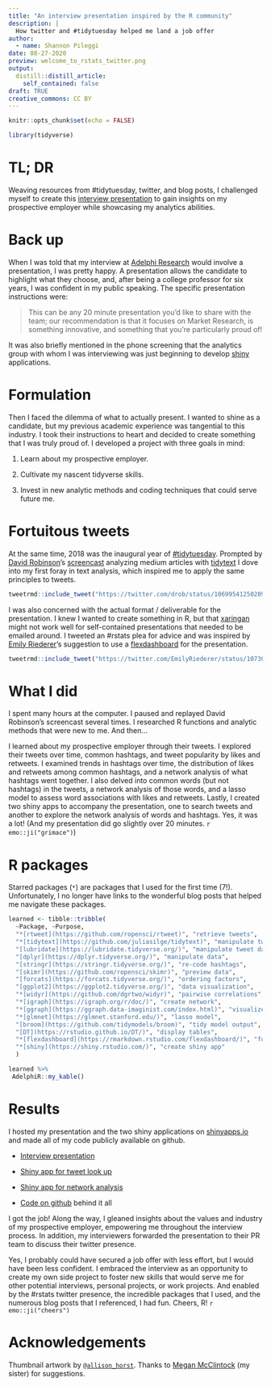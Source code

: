 ```yaml
---
title: "An interview presentation inspired by the R community"
description: |
  How twitter and #tidytuesday helped me land a job offer
author:
  - name: Shannon Pileggi
date: 08-27-2020
preview: welcome_to_rstats_twitter.png
output:
  distill::distill_article:
    self_contained: false
draft: TRUE
creative_commons: CC BY
---
```


```r
knitr::opts_chunk$set(echo = FALSE)
```

```r
library(tidyverse)
```


# TL; DR

Weaving resources from #tidytuesday, twitter, and blog posts, I challenged myself to create this [interview presentation](https://spileggi.shinyapps.io/Pileggi_presentation_shiny/) to gain insights on my prospective employer while showcasing my analytics abilities.

# Back up

When I was told that my interview at [Adelphi Research](https://adelphiresearch.com/) would involve a presentation, I was pretty happy. A presentation allows the candidate to highlight what they choose, and, after being a college professor for six years, I was confident in my public speaking. The specific presentation instructions were:

> This can be any 20 minute presentation you’d like to share with the team; our recommendation is that it focuses on Market Research, is something innovative, and something that you’re particularly proud of!

It was also briefly mentioned in the phone screening that the analytics group with whom I was interviewing was just beginning to develop [shiny](https://shiny.rstudio.com/) applications.  

# Formulation

Then I faced the dilemma of what to actually present. I wanted to shine as a candidate, but my previous academic experience was tangential to this industry. I took their instructions to heart and decided to create something that I was truly proud of. I developed a project with three goals in mind:

 1. Learn about my prospective employer.
 
 2. Cultivate my nascent tidyverse skills.
 
 3. Invest in new analytic methods and coding techniques that could serve future me.  

# Fortuitous tweets

At the same time, 2018 was the inaugural year of [#tidytuesday](https://github.com/rfordatascience/tidytuesday). Prompted by [David Robinson](https://twitter.com/drob)'s [screencast](https://www.youtube.com/watch?v=C69QyycHsgE) analyzing medium articles with [tidytext](https://github.com/juliasilge/tidytext) I dove into my first foray in text analysis, which inspired me to apply the same principles to tweets.

```r
tweetrmd::include_tweet("https://twitter.com/drob/status/1069954125020958720")
```

I was also concerned with the actual format / deliverable for the presentation. I knew I wanted to create something in R, but that [xaringan](https://bookdown.org/yihui/rmarkdown/xaringan.html) might not work well for self-contained presentations that needed to be emailed around. I tweeted an #rstats plea for advice and was inspired by [Emily Riederer](https://twitter.com/EmilyRiederer)'s suggestion to use a [flexdashboard](https://rmarkdown.rstudio.com/flexdashboard/index.html) for the presentation.  


```r
tweetrmd::include_tweet("https://twitter.com/EmilyRiederer/status/1073001289339027456")
```


# What I did

I spent many hours at the computer. I paused and replayed David Robinson's screencast several times. I researched R functions and analytic methods that were new to me.  And then...  
 
I learned about my prospective employer through their tweets. I explored their tweets over time, common hashtags, and tweet popularity by likes and retweets.  I examined trends in hashtags over time, the distribution of likes and retweets among common hashtags, and a network analysis of what hashtags went together. I also delved into common words (but not hashtags) in the tweets, a network analysis of those words, and a lasso model to assess word associations with likes and retweets.  Lastly, I created two shiny apps to accompany the presentation, one to search tweets and another to explore the network analysis of words and hashtags. Yes, it was a lot! (And my presentation did go slightly over 20 minutes. `r emo::ji("grimace")`)


# R packages    

Starred packages (`*`) are packages that I used for the first time (7!). Unfortunately, I no longer have links to the wonderful blog posts that helped me navigate these packages.

```r
learned <- tibble::tribble(
  ~Package, ~Purpose,
  "*[rtweet](https://github.com/ropensci/rtweet)", "retrieve tweets",
  "*[tidytext](https://github.com/juliasilge/tidytext)", "manipulate tweet text",
  "[lubridate](https://lubridate.tidyverse.org/)", "manipulate tweet dates",
  "[dplyr](https://dplyr.tidyverse.org/)", "manipulate data", 
  "[stringr](https://stringr.tidyverse.org/)", "re-code hashtags", 
  "[skimr](https://github.com/ropensci/skimr)", "preview data", 
  "[forcats](https://forcats.tidyverse.org/)", "ordering factors", 
  "[ggplot2](https://ggplot2.tidyverse.org/)", "data visualization", 
  "*[widyr](https://github.com/dgrtwo/widyr)", "pairwise correlations", 
  "*[igraph](https://igraph.org/r/doc/)", "create network", 
  "*[ggraph](https://ggraph.data-imaginist.com/index.html)", "visualize network", 
  "*[glmnet](https://glmnet.stanford.edu/)", "lasso model",
  "[broom](https://github.com/tidymodels/broom)", "tidy model output",
  "[DT](https://rstudio.github.io/DT/)", "display tables",
  "*[flexdashboard](https://rmarkdown.rstudio.com/flexdashboard/)", "format presentation",
  "*[shiny](https://shiny.rstudio.com/)", "create shiny app"
  )
```



```r
learned %>% 
 AdelphiR::my_kable()
```



# Results

I hosted my presentation and the two shiny applications on [shinyapps.io](https://www.shinyapps.io/) and made all of my code publicly available on github. 

  * [Interview presentation](https://spileggi.shinyapps.io/Pileggi_presentation_shiny/) 
  
  * [Shiny app for tweet look up](https://spileggi.shinyapps.io/tweet_lookup/)  
  * [Shiny app for network analysis](https://spileggi.shinyapps.io/tweet_network/)
  
  * [Code on github](https://github.com/shannonpileggi/Adelphi-tweets) behind it all

I got the job!  Along the way, I gleaned insights about the values and industry of my prospective employer, empowering me throughout the interview process. In addition, my interviewers forwarded the presentation to their PR team to discuss their twitter presence. 

Yes, I probably could have secured a job offer with less effort, but I would have been less confident. I embraced the interview as an opportunity to create my own side project to foster new skills that would serve me for other potential interviews, personal projects, or work projects. And enabled by the #rstats twitter presence, the incredible packages that I used, and the numerous blog posts that I referenced, I had fun. Cheers, R! `r emo::ji("cheers")`   


# Acknowledgements

Thumbnail artwork by [`@allison_horst`](https://twitter.com/allison_horst?lang=en).  Thanks to [Megan McClintock](https://www.linkedin.com/in/megan-mcclintock/) (my sister) for suggestions.


